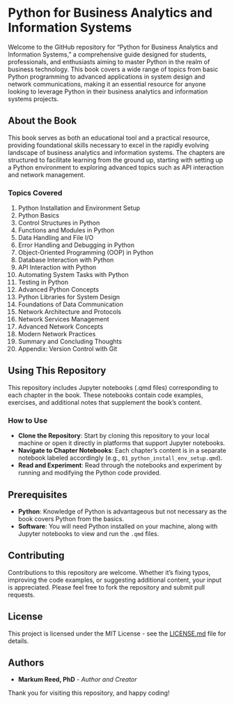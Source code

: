 # Python for Business Analytics and Information Systems

Welcome to the GitHub repository for "Python for Business Analytics and Information Systems," a comprehensive guide designed for students, professionals, and enthusiasts aiming to master Python in the realm of business technology. This book covers a wide range of topics from basic Python programming to advanced applications in system design and network communications, making it an essential resource for anyone looking to leverage Python in their business analytics and information systems projects.

## About the Book

This book serves as both an educational tool and a practical resource, providing foundational skills necessary to excel in the rapidly evolving landscape of business analytics and information systems. The chapters are structured to facilitate learning from the ground up, starting with setting up a Python environment to exploring advanced topics such as API interaction and network management.

### Topics Covered

1. Python Installation and Environment Setup
2. Python Basics
3. Control Structures in Python
4. Functions and Modules in Python
5. Data Handling and File I/O
6. Error Handling and Debugging in Python
7. Object-Oriented Programming (OOP) in Python
8. Database Interaction with Python
9. API Interaction with Python
10. Automating System Tasks with Python
11. Testing in Python
12. Advanced Python Concepts
13. Python Libraries for System Design
14. Foundations of Data Communication
15. Network Architecture and Protocols
16. Network Services Management
17. Advanced Network Concepts
18. Modern Network Practices
19. Summary and Concluding Thoughts
20. Appendix: Version Control with Git

## Using This Repository

This repository includes Jupyter notebooks (.qmd files) corresponding to each chapter in the book. These notebooks contain code examples, exercises, and additional notes that supplement the book's content.

### How to Use

- **Clone the Repository**: Start by cloning this repository to your local machine or open it directly in platforms that support Jupyter notebooks.
- **Navigate to Chapter Notebooks**: Each chapter's content is in a separate notebook labeled accordingly (e.g., `01_python_install_env_setup.qmd`).
- **Read and Experiment**: Read through the notebooks and experiment by running and modifying the Python code provided.

## Prerequisites

- **Python**: Knowledge of Python is advantageous but not necessary as the book covers Python from the basics.
- **Software**: You will need Python installed on your machine, along with Jupyter notebooks to view and run the `.qmd` files.

## Contributing

Contributions to this repository are welcome. Whether it's fixing typos, improving the code examples, or suggesting additional content, your input is appreciated. Please feel free to fork the repository and submit pull requests.

## License

This project is licensed under the MIT License - see the [LICENSE.md](LICENSE.md) file for details.

## Authors

- **Markum Reed, PhD** - *Author and Creator*

Thank you for visiting this repository, and happy coding!

